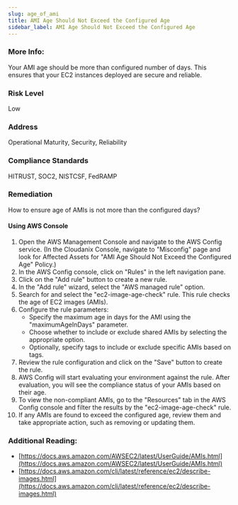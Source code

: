 ```yaml
---
slug: age_of_ami
title: AMI Age Should Not Exceed the Configured Age
sidebar_label: AMI Age Should Not Exceed the Configured Age
---
```


### More Info:

Your AMI age should be more than configured number of days. This ensures that your EC2 instances deployed are secure and reliable.

### Risk Level

Low

### Address

Operational Maturity, Security, Reliability

### Compliance Standards

HITRUST, SOC2, NISTCSF, FedRAMP

### Remediation

How to ensure age of AMIs is not more than the configured days?

#### Using AWS Console

1. Open the AWS Management Console and navigate to the AWS Config service.
    (In the Cloudanix Console, navigate to "Misconfig" page and look for Affected Assets for "AMI Age Should Not Exceed the Configured Age" Policy.)
2. In the AWS Config console, click on "Rules" in the left navigation pane.
3. Click on the "Add rule" button to create a new rule.
4. In the "Add rule" wizard, select the "AWS managed rule" option.
5. Search for and select the "ec2-image-age-check" rule. This rule checks the age of EC2 images (AMIs).
6. Configure the rule parameters:
   - Specify the maximum age in days for the AMI using the "maximumAgeInDays" parameter.
   - Choose whether to include or exclude shared AMIs by selecting the appropriate option.
   - Optionally, specify tags to include or exclude specific AMIs based on tags.
7. Review the rule configuration and click on the "Save" button to create the rule.
8. AWS Config will start evaluating your environment against the rule. After evaluation, you will see the compliance status of your AMIs based on their age.
9. To view the non-compliant AMIs, go to the "Resources" tab in the AWS Config console and filter the results by the "ec2-image-age-check" rule.
10. If any AMIs are found to exceed the configured age, review them and take appropriate action, such as removing or updating them.

### Additional Reading:

- [https://docs.aws.amazon.com/AWSEC2/latest/UserGuide/AMIs.html](https://docs.aws.amazon.com/AWSEC2/latest/UserGuide/AMIs.html) 
- [https://docs.aws.amazon.com/cli/latest/reference/ec2/describe-images.html](https://docs.aws.amazon.com/cli/latest/reference/ec2/describe-images.html) 

